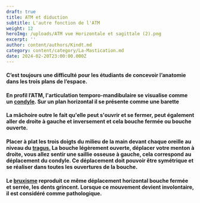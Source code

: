 ```yaml
---
draft: true
title: ATM et diduction
subtitle: L'autre fonction de l'ATM
weight: 12
heroImg: /uploads/ATM vue Horizontale et sagittale (2).png
excerpt: ''
author: content/authors/Kindt.md
category: content/category/La-Mastication.md
date: 2024-02-20T23:00:00.000Z
---
```


#### C’est toujours une difficulté pour les étudiants de&#xA;concevoir l’anatomie dans les trois plans de l’espace.

#### En profil l’ATM, l'articulation temporo-mandibulaire se visualise comme un [condyle](https://www.google.com/search?q=condyle+def\&oq=\&gs_lcrp=EgZjaHJvbWUqBggBEEUYOzIOCAAQRRgnGDkYgAQYigUyBggBEEUYOzIMCAIQABhDGIAEGIoFMgcIAxAAGIAEMgcIBBAAGIAEMgcIBRAAGIAEMgwIBhAAGEMYgAQYigUyBwgHEAAYgAQyBwgIEAAYgAQyBwgJEAAYgATSAQg1ODE1ajBqN6gCALACAA\&sourceid=chrome\&ie=UTF-8 "condyle"). Sur un&#xA;plan horizontal il se présente comme une barette

<Space height={15} />

#### La mâchoire outre le fait qu'elle peut s'ouvrir et se fermer, peut également aller de droite à gauche et inversement et cela bouche fermée ou bouche ouverte.

#### Placer à plat les trois doigts du milieu de la main devant chaque oreille au niveau du [tragus.](https://www.google.com/search?sca_esv=19239ae0a447a3b4\&sxsrf=ACQVn0_yP-Hhe5o6MWpRgT95IxcljxAjog:1708445225881\&q=tragus+def\&tbm=isch\&source=lnms\&sa=X\&ved=2ahUKEwir7bm2prqEAxUKRKQEHdGVCFAQ0pQJegQICRAB\&biw=1600\&bih=739\&dpr=1 "tragus") La bouche légèrement ouverte, déplacer votre menton à droite, vous allez sentir une saillie osseuse à gauche, cela correspond au déplacement du condyle. Ce déplacement doit pouvoir être symétrique et se réaliser dans toutes les ouvertures de la bouche.

<Space height={15} />

#### Le [bruxisme](https://www.google.com/search?q=le+bruxisme+c%27est+quoi\&oq=le+bruxisme\&gs_lcrp=EgZjaHJvbWUqBwgDEAAYgAQyCQgAEEUYORiABDIJCAEQRRg7GIAEMgcIAhAAGIAEMgcIAxAAGIAEMgcIBBAAGIAEMgcIBRAAGIAEMgcIBhAAGIAEMgYIBxBFGDzSAQkxMTY3MGowajeoAgCwAgA\&sourceid=chrome\&ie=UTF-8 "Bruxisme") reproduit ce même déplacement horizontal bouche fermée et serrée, les dents grincent. Lorsque ce  mouvement devient involontaire, il est considéré comme pathologique.

<Space height={20} />

####

<Space height={10} />

####

<Space height={20} />
